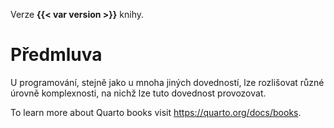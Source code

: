 Verze **{{< var version >}}** knihy.

# Předmluva {.unnumbered}

U programování, stejně jako u mnoha jiných dovedností, lze rozlišovat různé úrovně komplexnosti, na nichž lze tuto dovednost provozovat. 

To learn more about Quarto books visit <https://quarto.org/docs/books>.
